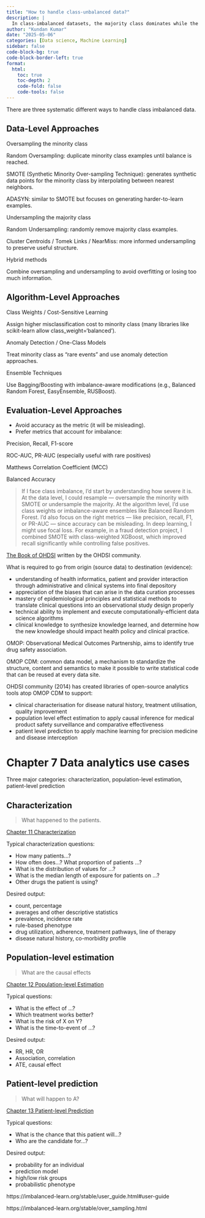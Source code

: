 ```yaml
---
title: "How to handle class-unbalanced data?"
description: |
  In class-imbalanced datasets, the majority class dominates while the minority class is underrepresented, leading models to bias their predictions toward the majority class.
author: "Kundan Kumar"
date: "2025-05-06"
categories: [Data science, Machine Learning]
sidebar: false
code-block-bg: true
code-block-border-left: true
format: 
  html:
    toc: true
    toc-depth: 2
    code-fold: false
    code-tools: false
---
```


There are three systematic different ways to handle class imbalanced data.

## Data-Level Approaches
Oversampling the minority class

Random Oversampling: duplicate minority class examples until balance is reached.

SMOTE (Synthetic Minority Over-sampling Technique): generates synthetic data points for the minority class by interpolating between nearest neighbors.

ADASYN: similar to SMOTE but focuses on generating harder-to-learn examples.

Undersampling the majority class

Random Undersampling: randomly remove majority class examples.

Cluster Centroids / Tomek Links / NearMiss: more informed undersampling to preserve useful structure.

Hybrid methods

Combine oversampling and undersampling to avoid overfitting or losing too much information.

## Algorithm-Level Approaches

Class Weights / Cost-Sensitive Learning

Assign higher misclassification cost to minority class (many libraries like scikit-learn allow class_weight='balanced').

Anomaly Detection / One-Class Models

Treat minority class as "rare events" and use anomaly detection approaches.

Ensemble Techniques

Use Bagging/Boosting with imbalance-aware modifications (e.g., Balanced Random Forest, EasyEnsemble, RUSBoost).

## Evaluation-Level Approaches

- Avoid accuracy as the metric (it will be misleading).
- Prefer metrics that account for imbalance:

Precision, Recall, F1-score

ROC-AUC, PR-AUC (especially useful with rare positives)

Matthews Correlation Coefficient (MCC)

Balanced Accuracy

> If I face class imbalance, I’d start by understanding how severe it is. At the data level, I could resample — oversample the minority with SMOTE or undersample the majority. At the algorithm level, I’d use class weights or imbalance-aware ensembles like Balanced Random Forest. I’d also focus on the right metrics — like precision, recall, F1, or PR-AUC — since accuracy can be misleading. In deep learning, I might use focal loss. For example, in a fraud detection project, I combined SMOTE with class-weighted XGBoost, which improved recall significantly while controlling false positives.

[The Book of OHDSI](https://ohdsi.github.io/TheBookOfOhdsi/) written by the OHDSI community.

What is required to go from origin (source data) to destination (evidence):

* understanding of health informatics, patient and provider interaction through administrative and clinical systems into final depository
* appreciation of the biases that can arise in the data curation processes
* mastery of epidemiological principles and statistical methods to translate clinical questions into an observational study design properly
* technical ability to implement and execute computationally-efficient data science algorithms
* clinical knowledge to synthesize knowledge learned, and determine how the new knowledge should impact health policy and clinical practice.



OMOP: Observational Medical Outcomes Partnership, aims to identify true drug safety association.

OMOP CDM: common data model, a mechanism to standardize the structure, content and semantics to make it possible to write statistical code that can be reused at every data site.

OHDSI community (2014) has created libraries of open-source analytics tools atop OMOP CDM to support: 

* clinical characterisation for disease natural history, treatment utilisation, quality improvement
* population level effect estimation to apply causal inference for medical product safety surveillance and comparative effectiveness
* patient level prediction to apply machine learning for precision medicine and disease interception


# Chapter 7 Data analytics use cases

Three major categories: characterization, population-level estimation, patient-level prediction


## Characterization

> What happened to the patients.

[Chapter 11 Characterization](https://ohdsi.github.io/TheBookOfOhdsi/Characterization.html#cohort-characterization)

Typical characterization questions: 

* How many patients...? 
* How often does...? What proportion of patients ...?
* What is the distribution of values for ...?
* What is the median length of exposure for patients on ...?
* Other drugs the patient is using?

Desired output:

* count, percentage
* averages and other descriptive statistics
* prevalence, incidence rate
* rule-based phenotype
* drug utilization, adherence, treatment pathways, line of therapy
* disease natural history, co-morbidity profile


## Population-level estimation

> What are the causal effects

[Chapter 12 Population-level Estimation](https://ohdsi.github.io/TheBookOfOhdsi/PopulationLevelEstimation.html)

Typical questions:

* What is the effect of ...?
* Which treatment works better?
* What is the risk of X on Y?
* What is the time-to-event of ...?

Desired output:

* RR, HR, OR
* Association, correlation
* ATE, causal effect

## Patient-level prediction

> What will happen to A?

[Chapter 13 Patient-level Prediction](https://ohdsi.github.io/TheBookOfOhdsi/PatientLevelPrediction.html)

Typical questions:

* What is the chance that this patient will...?
* Who are the candidate for...?

Desired output:

* probability for an individual
* prediction model
* high/low risk groups
* probabilistic phenotype


https://imbalanced-learn.org/stable/user_guide.html#user-guide


https://imbalanced-learn.org/stable/over_sampling.html





